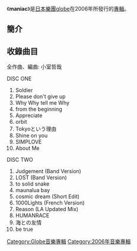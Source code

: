 {{expand|time=2014-02-23T10:02:22+00:00}}
{{unreferenced|time=2014-02-23T10:02:22+00:00}}
{{Infobox Album
| Name           = maniac
| Artist         = [[globe|globe]]
| Type           = 專輯
| Cover          = 
| Released       = 2006年3月23日
| Recorded       = 
| Genre          = [[J-POP|J-POP]]
| Length         = 
| Label          = [[avex_globe|avex globe]]
| Producer       = [[小室哲哉|小室哲哉]]
| Certification  = 
| Chart position = *週間排行榜第12名（[[Oricon公信榜|Oricon]]）
| Last album    = [[globe2_pop/rock|globe2 pop/rock]]<br />（2005年）
| This album    = '''maniac'''<br />（2006年）
| Next album    = [[new_deal|new deal]]<br />（2006年）
}}

《'''maniac'''》是[[日本|日本]][[樂團|樂團]][[globe|globe]]在2006年所發行的[[專輯|專輯]]。

==簡介==


==收錄曲目==
全作曲、編曲: 小室哲哉

DISC ONE
# Soldier 
# Please don't give up 
# Why Why tell me Why
# from the beginning 
# Appreciate
# orbit
# Tokyoという理由
# Shine on you
# SIMPLOVE
# About Me
DISC TWO
# Judgement (Band Version)
# LOST (Band Version)
# to solid snake 
# maunalua bay 
# cosmic dream (Short Edit)
# 1000Lights (French Version)
# Reason (LA Updated Mix)  
# HUMANRACE
# 海との友情
# be true 


[[Category:Globe音樂專輯|Category:Globe音樂專輯]]
[[Category:2006年音樂專輯|Category:2006年音樂專輯]]